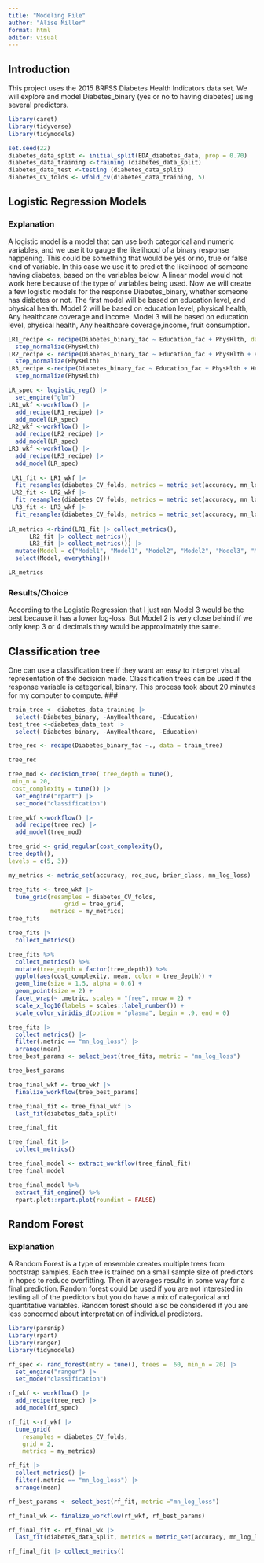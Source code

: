 ```yaml
---
title: "Modeling File"
author: "Alise Miller"
format: html
editor: visual
---
```


## Introduction

This project uses the 2015 BRFSS Diabetes Health Indicators data set. We will explore and model Diabetes_binary (yes or no to having diabetes) using several predictors.

```r
library(caret)
library(tidyverse)
library(tidymodels)

set.seed(22)
diabetes_data_split <- initial_split(EDA_diabetes_data, prop = 0.70) 
diabetes_data_training <-training (diabetes_data_split) 
diabetes_data_test <-testing (diabetes_data_split) 
diabetes_CV_folds <- vfold_cv(diabetes_data_training, 5)


```

## Logistic Regression Models

### Explanation

A logistic model is a model that can use both categorical and numeric variables, and we use it to gauge the likelihood of a binary response happening. This could be something that would be yes or no, true or false kind of variable. In this case we use it to predict the likelihood of someone having diabetes, based on the variables below. A linear model would not work here because of the type of variables being used. Now we will create a few logistic models for the response Diabetes_binary, whether someone has diabetes or not. The first model will be based on education level, and physical health. Model 2 will be based on education level, physical health, Any healthcare coverage and income. Model 3 will be based on education level, physical health, Any healthcare coverage,income, fruit consumption.

```r
LR1_recipe <- recipe(Diabetes_binary_fac ~ Education_fac + PhysHlth, data = diabetes_data_training ) |>
  step_normalize(PhysHlth)
LR2_recipe <- recipe(Diabetes_binary_fac ~ Education_fac + PhysHlth + Health_Care_Coverage + Income, data = diabetes_data_training ) |>
  step_normalize(PhysHlth)
LR3_recipe <-recipe(Diabetes_binary_fac ~ Education_fac + PhysHlth + Health_Care_Coverage + Income + Fruits, data = diabetes_data_training ) |>
  step_normalize(PhysHlth)

LR_spec <- logistic_reg() |>
  set_engine("glm")
LR1_wkf <-workflow() |>
  add_recipe(LR1_recipe) |>
  add_model(LR_spec)
LR2_wkf <-workflow() |>
  add_recipe(LR2_recipe) |>
  add_model(LR_spec)
LR3_wkf <-workflow() |>
  add_recipe(LR3_recipe) |>
  add_model(LR_spec)
 
 LR1_fit <- LR1_wkf |>
  fit_resamples(diabetes_CV_folds, metrics = metric_set(accuracy, mn_log_loss))
 LR2_fit <- LR2_wkf |>
  fit_resamples(diabetes_CV_folds, metrics = metric_set(accuracy, mn_log_loss))
 LR3_fit <- LR3_wkf |>
  fit_resamples(diabetes_CV_folds, metrics = metric_set(accuracy, mn_log_loss))
 
LR_metrics <-rbind(LR1_fit |> collect_metrics(),
      LR2_fit |> collect_metrics(),
      LR3_fit |> collect_metrics()) |>
  mutate(Model = c("Model1", "Model1", "Model2", "Model2", "Model3", "Model3")) |>
  select(Model, everything())

LR_metrics
```

### Results/Choice

According to the Logistic Regression that I just ran Model 3 would be the best because it has a lower log-loss. But Model 2 is very close behind if we only keep 3 or 4 decimals they would be approximately the same.

## Classification tree

One can use a classification tree if they want an easy to interpret visual representation of the decision made. Classification trees can be used if the response variable is categorical, binary. This process took about 20 minutes for my computer to compute. ###

```r

train_tree <- diabetes_data_training |>
  select(-Diabetes_binary, -AnyHealthcare, -Education)
test_tree <-diabetes_data_test |>
  select(-Diabetes_binary, -AnyHealthcare, -Education)

tree_rec <- recipe(Diabetes_binary_fac ~., data = train_tree)

tree_rec

tree_mod <- decision_tree( tree_depth = tune(),
 min_n = 20, 
 cost_complexity = tune()) |>
  set_engine("rpart") |>
  set_mode("classification")

tree_wkf <-workflow() |>
  add_recipe(tree_rec) |>
  add_model(tree_mod)

tree_grid <- grid_regular(cost_complexity(),
tree_depth(),
levels = c(5, 3))

my_metrics <- metric_set(accuracy, roc_auc, brier_class, mn_log_loss)

tree_fits <- tree_wkf |> 
  tune_grid(resamples = diabetes_CV_folds,
                grid = tree_grid,
            metrics = my_metrics)
tree_fits

tree_fits |>
  collect_metrics()

tree_fits %>%
  collect_metrics() %>%
  mutate(tree_depth = factor(tree_depth)) %>%
  ggplot(aes(cost_complexity, mean, color = tree_depth)) +
  geom_line(size = 1.5, alpha = 0.6) +
  geom_point(size = 2) +
  facet_wrap(~ .metric, scales = "free", nrow = 2) +
  scale_x_log10(labels = scales::label_number()) +
  scale_color_viridis_d(option = "plasma", begin = .9, end = 0)

tree_fits |>
  collect_metrics() |>
  filter(.metric == "mn_log_loss") |>
  arrange(mean)
tree_best_params <- select_best(tree_fits, metric = "mn_log_loss")

tree_best_params

tree_final_wkf <- tree_wkf |>
  finalize_workflow(tree_best_params)

tree_final_fit <- tree_final_wkf |>
  last_fit(diabetes_data_split)

tree_final_fit

tree_final_fit |>
  collect_metrics()

tree_final_model <- extract_workflow(tree_final_fit) 
tree_final_model

tree_final_model %>%
  extract_fit_engine() %>%
  rpart.plot::rpart.plot(roundint = FALSE)
```

## Random Forest

### Explanation
A Random Forest is a type of ensemble  creates multiple trees from bootstrap samples. Each tree is trained on a small sample size of predictors in hopes to reduce overfitting. Then it averages results in some way for a final prediction. Random forest could be used if you are not interested in testing all of the predictors but you do have a mix of categorical and quantitative variables. Random forest should also be considered if you are less concerned about interpretation of individual predictors. 

```r
library(parsnip)
library(rpart)
library(ranger)
library(tidymodels)

rf_spec <- rand_forest(mtry = tune(), trees =  60, min_n = 20) |>
  set_engine("ranger") |>
  set_mode("classification")
```

```r
rf_wkf <- workflow() |>
  add_recipe(tree_rec) |>
  add_model(rf_spec)

rf_fit <-rf_wkf |>
  tune_grid(
    resamples = diabetes_CV_folds,
    grid = 2, 
    metrics = my_metrics)
```

```r
rf_fit |>
  collect_metrics() |> 
  filter(.metric == "mn_log_loss") |>
  arrange(mean)

rf_best_params <- select_best(rf_fit, metric ="mn_log_loss")

rf_final_wk <- finalize_workflow(rf_wkf, rf_best_params)

rf_final_fit <- rf_final_wk |>
  last_fit(diabetes_data_split, metrics = metric_set(accuracy, mn_log_loss))

rf_final_fit |> collect_metrics()
```


